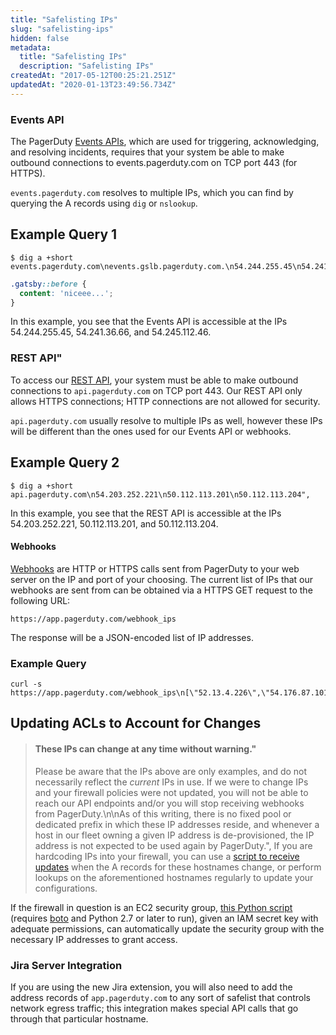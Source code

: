 ```yaml
---
title: "Safelisting IPs"
slug: "safelisting-ips"
hidden: false
metadata: 
  title: "Safelisting IPs"
  description: "Safelisting IPs"
createdAt: "2017-05-12T00:25:21.251Z"
updatedAt: "2020-01-13T23:49:56.734Z"
---
```

### Events API
The PagerDuty [Events APIs](https://v2.developer.pagerduty.com/docs/events-api), which are used for triggering, acknowledging, and resolving incidents, requires that your system be able to make outbound connections to events.pagerduty.com on TCP port 443 (for HTTPS).

`events.pagerduty.com` resolves to multiple IPs, which you can find by querying the A records using `dig` or `nslookup`.

## Example Query 1
```shell
$ dig a +short events.pagerduty.com\nevents.gslb.pagerduty.com.\n54.244.255.45\n54.241.36.66\n54.245.112.46
```

```css title=src/myfile.css
.gatsby::before {
  content: 'niceee...';
}
```

In this example, you see that the Events API is accessible at the IPs 54.244.255.45, 54.241.36.66, and 54.245.112.46.
### REST API"

To access our [REST API](https://v2.developer.pagerduty.com/docs/getting-started), your system must be able to make outbound connections to `api.pagerduty.com` on TCP port 443. Our REST API only allows HTTPS connections; HTTP connections are not allowed for security.

`api.pagerduty.com` usually resolve to multiple IPs as well, however these IPs will be different than the ones used for our Events API or webhooks.

## Example Query 2
```shell
$ dig a +short api.pagerduty.com\n54.203.252.221\n50.112.113.201\n50.112.113.204",
```

In this example, you see that the REST API is accessible at the IPs 54.203.252.221, 50.112.113.201, and 50.112.113.204.

#### Webhooks

[Webhooks](doc:webhooks) are HTTP or HTTPS calls sent from PagerDuty to your web server on the IP and port of your choosing. The current list of IPs that our webhooks are sent from can be obtained via a HTTPS GET request to the following URL:

```
https://app.pagerduty.com/webhook_ips
```

The response will be a JSON-encoded list of IP addresses.

### Example Query
```curl
curl -s https://app.pagerduty.com/webhook_ips\n[\"52.13.4.226\",\"54.176.87.101\",\"54.185.79.76\",\"54.201.209.177\",\"54.202.99.6\",\"54.212.55.143\",\"104.42.123.77\",\"50.18.129.59\",\"34.210.57.30\",\"34.210.242.134\",\"52.34.208.156\",\"34.202.21.89\",\"34.239.229.93\",\"34.231.45.166\",\"34.248.147.39\",\"54.77.228.115\",\"54.154.145.191\"]",
```
## Updating ACLs to Account for Changes
 > #### These IPs can change at any time without warning."
 > Please be aware that the IPs above are only examples, and do not necessarily reflect the *current* IPs in use. If we were to change IPs and your firewall policies were not updated, you will not be able to reach our API endpoints and/or you will stop receiving webhooks from PagerDuty.\n\nAs of this writing, there is no fixed pool or dedicated prefix in which these IP addresses reside, and whenever a host in our fleet owning a given IP address is de-provisioned, the IP address is not expected to be used again by PagerDuty.",
If you are hardcoding IPs into your firewall, you can use a [script to receive updates](https://github.com/PagerDuty/PD-IP-Checker) when the A records for these hostnames change, or perform lookups on the aforementioned hostnames regularly to update your configurations.

If the firewall in question is an EC2 security group, [this Python script](https://gist.github.com/Deconstrained/f29fe709f8e4ff28715f7cf715e80f13) (requires [boto](https://pypi.org/project/boto/) and Python 2.7 or later to run), given an IAM secret key with adequate permissions, can automatically update the security group with the necessary IP addresses to grant access.


### Jira Server Integration
If you are using the new Jira extension, you will also need to add the address records of `app.pagerduty.com` to any sort of safelist that controls network egress traffic; this integration makes special API calls that go through that particular hostname.